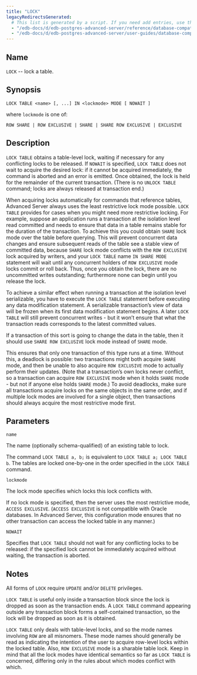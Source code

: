 ```yaml
---
title: "LOCK"
legacyRedirectsGenerated:
  # This list is generated by a script. If you need add entries, use the `legacyRedirects` key.
  - "/edb-docs/d/edb-postgres-advanced-server/reference/database-compatibility-for-oracle-developers-reference-guide/9.6/Database_Compatibility_for_Oracle_Developers_Reference_Guide.1.083.html"
  - "/edb-docs/d/edb-postgres-advanced-server/user-guides/database-compatibility-for-oracle-developers-guide/9.5/Database_Compatibility_for_Oracle_Developers_Guide.1.109.html"
---
```


<div id="lock" class="registered_link"></div>

## Name

`LOCK` -- lock a table.

## Synopsis

```text
LOCK TABLE <name> [, ...] IN <lockmode> MODE [ NOWAIT ]
```

where `lockmode` is one of:

```
ROW SHARE | ROW EXCLUSIVE | SHARE | SHARE ROW EXCLUSIVE | EXCLUSIVE
```

## Description

`LOCK TABLE` obtains a table-level lock, waiting if necessary for any conflicting locks to be released. If `NOWAIT` is specified, `LOCK TABLE` does not wait to acquire the desired lock: if it cannot be acquired immediately, the command is aborted and an error is emitted. Once obtained, the lock is held for the remainder of the current transaction. (There is no `UNLOCK TABLE` command; locks are always released at transaction end.)

When acquiring locks automatically for commands that reference tables, Advanced Server always uses the least restrictive lock mode possible. `LOCK TABLE` provides for cases when you might need more restrictive locking. For example, suppose an application runs a transaction at the isolation level read committed and needs to ensure that data in a table remains stable for the duration of the transaction. To achieve this you could obtain `SHARE` lock mode over the table before querying. This will prevent concurrent data changes and ensure subsequent reads of the table see a stable view of committed data, because `SHARE` lock mode conflicts with the `ROW EXCLUSIVE` lock acquired by writers, and your `LOCK TABLE` name `IN SHARE MODE` statement will wait until any concurrent holders of `ROW EXCLUSIVE` mode locks commit or roll back. Thus, once you obtain the lock, there are no uncommitted writes outstanding; furthermore none can begin until you release the lock.

To achieve a similar effect when running a transaction at the isolation level serializable, you have to execute the `LOCK TABLE` statement before executing any data modification statement. A serializable transaction’s view of data will be frozen when its first data modification statement begins. A later `LOCK TABLE` will still prevent concurrent writes - but it won’t ensure that what the transaction reads corresponds to the latest committed values.

If a transaction of this sort is going to change the data in the table, then it should use `SHARE ROW EXCLUSIVE` lock mode instead of `SHARE` mode.

This ensures that only one transaction of this type runs at a time. Without this, a deadlock is possible: two transactions might both acquire `SHARE` mode, and then be unable to also acquire `ROW EXCLUSIVE` mode to actually perform their updates. (Note that a transaction’s own locks never conflict, so a transaction can acquire `ROW EXCLUSIVE` mode when it holds `SHARE` mode - but not if anyone else holds `SHARE` mode.) To avoid deadlocks, make sure all transactions acquire locks on the same objects in the same order, and if multiple lock modes are involved for a single object, then transactions should always acquire the most restrictive mode first.

## Parameters

`name`

 The name (optionally schema-qualified) of an existing table to lock.

 The command `LOCK TABLE a, b;` is equivalent to `LOCK TABLE a; LOCK TABLE b`. The tables are locked one-by-one in the order specified in the `LOCK TABLE` command.

`lockmode`

 The lock mode specifies which locks this lock conflicts with.

 If no lock mode is specified, then the server uses the most restrictive mode, `ACCESS EXCLUSIVE`. (`ACCESS EXCLUSIVE` is not compatible with Oracle databases. In Advanced Server, this configuration mode ensures that no other transaction can access the locked table in any manner.)

`NOWAIT`

 Specifies that `LOCK TABLE` should not wait for any conflicting locks to be released: if the specified lock cannot be immediately acquired without waiting, the transaction is aborted.

## Notes

All forms of `LOCK` require `UPDATE` and/or `DELETE` privileges.

`LOCK TABLE` is useful only inside a transaction block since the lock is dropped as soon as the transaction ends. A `LOCK TABLE` command appearing outside any transaction block forms a self-contained transaction, so the lock will be dropped as soon as it is obtained.

`LOCK TABLE` only deals with table-level locks, and so the mode names involving `ROW` are all misnomers. These mode names should generally be read as indicating the intention of the user to acquire row-level locks within the locked table. Also, `ROW EXCLUSIVE` mode is a sharable table lock. Keep in mind that all the lock modes have identical semantics so far as `LOCK TABLE` is concerned, differing only in the rules about which modes conflict with which.
